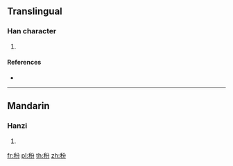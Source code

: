 {{character info/new}}
==Translingual==

===Han character===
{{Han char|rn=115|rad=禾|as=04|sn=9|four=28927|canj=HDCSH}}

# {{defn|Han|sort=禾04}}

====References====
* {{Han ref|kx=0850.130|dkj=24943|dj=1274.010|hdz=42594.120|uh=79CE|ud=31182|bh=CFFD|bd=53245}}

----

==Mandarin==

===Hanzi===
{{cmn-hanzi|pin=[[fén]] ([[fen2]]), [[kè]] ([[ke4]])|wg=fen<sup>2</sup>, k'o<sup>4</sup>}}

# {{defn|lang=cmn|sort=禾04}}

[[fr:秎]]
[[pl:秎]]
[[th:秎]]
[[zh:秎]]